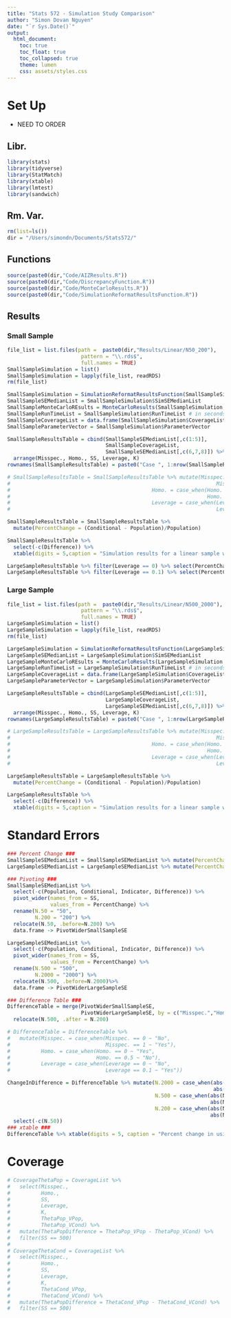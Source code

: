 ```yaml
---
title: "Stats 572 - Simulation Study Comparison"
author: "Simon Dovan Nguyen"
date: "`r Sys.Date()`"
output:
  html_document:
    toc: true
    toc_float: true
    toc_collapsed: true
    theme: lumen
    css: assets/styles.css
---
```


# Set Up
- NEED TO ORDER

## Libr.
```r
library(stats)
library(tidyverse)
library(StatMatch)
library(xtable)
library(lmtest)
library(sandwich)
```

## Rm. Var.
```r
rm(list=ls())
dir = "/Users/simondn/Documents/Stats572/"
```

## Functions
```r
source(paste0(dir,"Code/AIZResults.R"))
source(paste0(dir,"Code/DiscrepancyFunction.R"))
source(paste0(dir,"Code/MonteCarloResults.R"))
source(paste0(dir,"Code/SimulationReformatResultsFunction.R"))
```

## Results
### Small Sample
```r
file_list = list.files(path =  paste0(dir,"Results/Linear/N50_200"), 
                        pattern = "\\.rds$", 
                        full.names = TRUE)
SmallSampleSimulation = list()
SmallSampleSimulation = lapply(file_list, readRDS)
rm(file_list)

SmallSampleSimulation = SimulationReformatResultsFunction(SmallSampleSimulation)
SmallSampleSEMedianList = SmallSampleSimulation$SimSEMedianList 
SmallSampleMonteCarloREsults = MonteCarloResults(SmallSampleSimulation, 5)
SmallSampleRunTimeList = SmallSampleSimulation$RunTimeList # in seconds
SmallSampleCoverageList = data.frame(SmallSampleSimulation$CoverageList)
SmallSampleParameterVector = SmallSampleSimulation$ParameterVector

SmallSampleResultsTable = cbind(SmallSampleSEMedianList[,c(1:5)],
                                SmallSampleCoverageList,
                                SmallSampleSEMedianList[,c(6,7,8)]) %>%
  arrange(Misspec., Homo., SS, Leverage, K)
rownames(SmallSampleResultsTable) = paste0("Case ", 1:nrow(SmallSampleResultsTable)) 

# SmallSampleResultsTable = SmallSampleResultsTable %>% mutate(Misspec. = case_when(Misspec. == 0 ~ "No",
#                                                                   Misspec. == 1 ~ "Yes"),
#                                              Homo. = case_when(Homo. == 0 ~ "Yes",
#                                                                Homo. == 0.5 ~ "No"),
#                                              Leverage = case_when(Leverage == 0 ~ "No",
#                                                                   Leverage == 0.1 ~ "Yes"))

SmallSampleResultsTable = SmallSampleResultsTable %>% 
  mutate(PercentChange = (Conditional - Population)/Population)

SmallSampleResultsTable %>%
  select(-c(Difference)) %>%
  xtable(digits = 5,caption = "Simulation results for a linear sample with small samples")
```

```r
LargeSampleResultsTable %>% filter(Leverage == 0) %>% select(PercentChange) %>% colMeans
LargeSampleResultsTable %>% filter(Leverage == 0.1) %>% select(PercentChange) %>% colMeans
```

### Large Sample
```r
file_list = list.files(path =  paste0(dir,"Results/Linear/N500_2000"), 
                        pattern = "\\.rds$", 
                        full.names = TRUE)
LargeSampleSimulation = list()
LargeSampleSimulation = lapply(file_list, readRDS)
rm(file_list)

LargeSampleSimulation = SimulationReformatResultsFunction(LargeSampleSimulation)
LargeSampleSEMedianList = LargeSampleSimulation$SimSEMedianList 
LargeSampleMonteCarloREsults = MonteCarloResults(LargeSampleSimulation, 5)
LargeSampleRunTimeList = LargeSampleSimulation$RunTimeList # in seconds
LargeSampleCoverageList = data.frame(LargeSampleSimulation$CoverageList)
LargeSampleParameterVector = LargeSampleSimulation$ParameterVector

LargeSampleResultsTable = cbind(LargeSampleSEMedianList[,c(1:5)],
                                LargeSampleCoverageList,
                                LargeSampleSEMedianList[,c(6,7,8)]) %>%
  arrange(Misspec., Homo., SS, Leverage, K)
rownames(LargeSampleResultsTable) = paste0("Case ", 1:nrow(LargeSampleResultsTable)) 

# LargeSampleResultsTable = LargeSampleResultsTable %>% mutate(Misspec. = case_when(Misspec. == 0 ~ "No",
#                                                                   Misspec. == 1 ~ "Yes"),
#                                              Homo. = case_when(Homo. == 0 ~ "Yes",
#                                                                Homo. == 0.5 ~ "No"),
#                                              Leverage = case_when(Leverage == 0 ~ "No",
#                                                                   Leverage == 0.1 ~ "Yes"))

LargeSampleResultsTable = LargeSampleResultsTable %>% 
  mutate(PercentChange = (Conditional - Population)/Population)

LargeSampleResultsTable %>%
  select(-c(Difference)) %>%
  xtable(digits = 5,caption = "Simulation results for a linear sample with large samples")
```

# Standard Errors
```r
### Percent Change ###
SmallSampleSEMedianList = SmallSampleSEMedianList %>% mutate(PercentChange = (Conditional - Population)/Population)
LargeSampleSEMedianList = LargeSampleSEMedianList %>% mutate(PercentChange = (Conditional - Population)/Population)

### Pivoting ###
SmallSampleSEMedianList %>% 
  select(-c(Population, Conditional, Indicator, Difference)) %>%
  pivot_wider(names_from = SS,
              values_from = PercentChange) %>%
  rename(N.50 = "50",
         N.200 = "200") %>%
  relocate(N.50, .before=N.200) %>% 
  data.frame -> PivotWiderSmallSampleSE

LargeSampleSEMedianList %>% 
  select(-c(Population, Conditional, Indicator, Difference)) %>%
  pivot_wider(names_from = SS,
              values_from = PercentChange) %>%
  rename(N.500 = "500",
         N.2000 = "2000") %>%
  relocate(N.500, .before=N.2000)%>% 
  data.frame -> PivotWiderLargeSampleSE

### Difference Table ###
DifferenceTable = merge(PivotWiderSmallSampleSE, 
                        PivotWiderLargeSampleSE, by = c("Misspec.","Homo.","Leverage","K")) %>%
  relocate(N.500, .after = N.200)

# DifferenceTable = DifferenceTable %>% 
#   mutate(Misspec. = case_when(Misspec. == 0 ~ "No",
#                               Misspec. == 1 ~ "Yes"),
#          Homo. = case_when(Homo. == 0 ~ "Yes",
#                            Homo. == 0.5 ~ "No"),
#          Leverage = case_when(Leverage == 0 ~ "No",
#                               Leverage == 0.1 ~ "Yes"))

ChangeInDifference = DifferenceTable %>% mutate(N.2000 = case_when(abs(N.500)>abs(N.2000) ~ "Smaller", 
                                                                   abs(N.500)<abs(N.2000) ~ "Larger"),
                                                N.500 = case_when(abs(N.200)>abs(N.500) ~ "Smaller", 
                                                                  abs(N.200)<abs(N.500) ~ "Larger"),
                                                N.200 = case_when(abs(N.50)>abs(N.200) ~ "Smaller", 
                                                                  abs(N.50)<abs(N.200) ~ "Larger")) %>%
  select(-c(N.50))
### xtable ###
DifferenceTable %>% xtable(digits = 5, caption = "Percent change in using conditional standard error estimates instead of population standard error estimates by sample size.")
```


# Coverage
```r
# CoverageThetaPop = CoverageList %>% 
#   select(Misspec.,
#          Homo.,
#          SS,
#          Leverage,
#          K,
#          ThetaPop_VPop,
#          ThetaPop_VCond) %>%
#   mutate(ThetaPopDifference = ThetaPop_VPop - ThetaPop_VCond) %>%
#   filter(SS == 500)
# 
# CoverageThetaCond = CoverageList %>% 
#   select(Misspec.,
#          Homo.,
#          SS,
#          Leverage,
#          K,
#          ThetaCond_VPop,
#          ThetaCond_VCond) %>%
#   mutate(ThetaPopDifference = ThetaCond_VPop - ThetaCond_VCond) %>%
#   filter(SS == 500)
```
